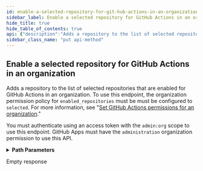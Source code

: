 ```yaml
---
id: enable-a-selected-repository-for-git-hub-actions-in-an-organization
sidebar_label: Enable a selected repository for GitHub Actions in an organization
hide_title: true
hide_table_of_contents: true
api: {"description":"Adds a repository to the list of selected repositories that are enabled for GitHub Actions in an organization. To use this endpoint, the organization permission policy for `enabled_repositories` must be must be configured to `selected`. For more information, see \"[Set GitHub Actions permissions for an organization](#set-github-actions-permissions-for-an-organization).\"\n\nYou must authenticate using an access token with the `admin:org` scope to use this endpoint. GitHub Apps must have the `administration` organization permission to use this API.","externalDocs":{"description":"API method documentation","url":"https://docs.github.com/rest/reference/actions#enable-a-selected-repository-for-github-actions-in-an-organization"},"operationId":"actions/enable-selected-repository-github-actions-organization","parameters":[{"in":"path","name":"org","required":true,"schema":{"type":"string"}},{"in":"path","name":"repository_id","required":true,"schema":{"type":"integer"}}],"responses":{"204":{"description":"Empty response"}},"tags":["actions"],"x-github":{"category":"actions","enabledForGitHubApps":true,"githubCloudOnly":false,"previews":[],"subcategory":"permissions"},"method":"put","path":"/orgs/{org}/actions/permissions/repositories/{repository_id}","servers":[{"url":"https://api.github.com"}],"info":{"contact":{"name":"Support","url":"https://support.github.com/contact"},"description":"GitHub's v3 REST API.","license":{"name":"MIT","url":"https://spdx.org/licenses/MIT"},"termsOfService":"https://docs.github.com/articles/github-terms-of-service","title":"GitHub v3 REST API","version":"1.1.4","x-apisguru-categories":["collaboration","developer_tools"],"x-logo":{"url":"https://twitter.com/github/profile_image?size=original"},"x-origin":[{"format":"openapi","url":"https://raw.githubusercontent.com/github/rest-api-description/main/descriptions/api.github.com/api.github.com.json","version":"3.0"}],"x-providerName":"github.com"},"postman":{"name":"Enable a selected repository for GitHub Actions in an organization","description":{"content":"Adds a repository to the list of selected repositories that are enabled for GitHub Actions in an organization. To use this endpoint, the organization permission policy for `enabled_repositories` must be must be configured to `selected`. For more information, see \"[Set GitHub Actions permissions for an organization](#set-github-actions-permissions-for-an-organization).\"\n\nYou must authenticate using an access token with the `admin:org` scope to use this endpoint. GitHub Apps must have the `administration` organization permission to use this API.","type":"text/plain"},"url":{"path":["orgs",":org","actions","permissions","repositories",":repository_id"],"host":["{{baseUrl}}"],"query":[],"variable":[{"disabled":false,"description":{"content":"(Required) ","type":"text/plain"},"type":"any","value":"","key":"org"},{"disabled":false,"description":{"content":"(Required) ","type":"text/plain"},"type":"any","value":"","key":"repository_id"}]},"method":"PUT"}}
sidebar_class_name: "put api-method"
---
```



## Enable a selected repository for GitHub Actions in an organization



Adds a repository to the list of selected repositories that are enabled for GitHub Actions in an organization. To use this endpoint, the organization permission policy for `enabled_repositories` must be must be configured to `selected`. For more information, see &quot;[Set GitHub Actions permissions for an organization](#set-github-actions-permissions-for-an-organization).&quot;

You must authenticate using an access token with the `admin:org` scope to use this endpoint. GitHub Apps must have the `administration` organization permission to use this API.

<details style={{"marginBottom":"1rem"}}><summary style={{}}><strong>Path Parameters</strong></summary><div><ul><ParamsItem className={"paramsItem"} param={{"in":"path","name":"org","required":true,"schema":{"type":"string"}}}></ParamsItem><ParamsItem className={"paramsItem"} param={{"in":"path","name":"repository_id","required":true,"schema":{"type":"integer"}}}></ParamsItem></ul></div></details><div><ApiTabs><TabItem label={"204"} value={"204"}><div>

Empty response

</div><div></div></TabItem></ApiTabs></div>
      